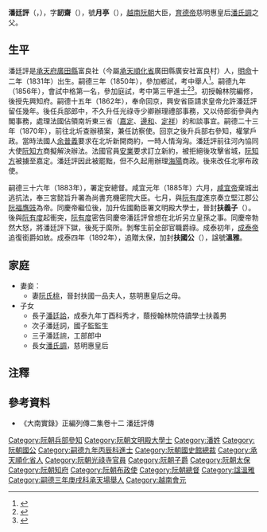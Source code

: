 '''潘廷評'''（{{vie|v='''Phan Đình Bình'''|hn=潘廷評}}，{{bd|1831年||1888年||}}），字'''訒齋'''（{{vie|v='''Nhận Trai'''|hn=訒齋}}），號'''月亭'''（{{vie|v='''Nguyệt Đình'''|hn=月亭}}），[[越南|越南]][[阮朝|阮朝]]大臣，[[育德帝|育德帝]]慈明惠皇后[[潘氏調|潘氏調]]之父。

==生平==
潘廷評是[[承天府_(越南)|承天府]][[廣田縣|廣田縣]]富良社（今屬[[承天順化省|承天順化省]]廣田縣廣安社富良村）人，[[明命|明命]]十二年（1831年）出生。嗣德三年（1850年），參加鄉試，考中舉人<ref>{{Cite web |url=http://lib.nomfoundation.org/collection/1/volume/341/page/21 |title=《國朝鄉科錄》卷三 |access-date=2017-05-28 |archive-date=2020-06-28 |archive-url=https://web.archive.org/web/20200628184053/https://lib.nomfoundation.org/collection/1/volume/341/page/21 |dead-url=no }}</ref>。嗣德九年（1856年），會試中格第一名，參加庭試，考中第三甲進士<ref>{{Cite web |url=http://hannom.nlv.gov.vn/hannom/cgi-bin/hannom?a=d&d=BNTwEHieahcNp1894.1.54 |title=《國朝科榜錄》 |access-date=2017-05-28 |archive-date=2018-04-13 |archive-url=https://web.archive.org/web/20180413021823/http://hannom.nlv.gov.vn/hannom/cgi-bin/hannom?a=d&d=BNTwEHieahcNp1894.1.54 |dead-url=no }}</ref><ref>{{Cite web |url=http://www.hannom.org.vn/detail.asp?param=1216&Catid=562 |title=嗣德九年進士題名碑 |access-date=2018-06-09 |archive-date=2018-06-12 |archive-url=https://web.archive.org/web/20180612140244/http://www.hannom.org.vn/detail.asp?param=1216&Catid=562 |dead-url=no }}</ref>。初授翰林院編修，後授先興知府。嗣德十五年（1862年），奉命回京，興安省臣請求皇帝允許潘廷評留任幾年。後任兵部郎中，不久升任光祿寺少卿辦理禮部事務，又以侍郎銜參與內閣事務，處理法國佔領南圻東三省（[[嘉定|嘉定]]、[[邊和|邊和]]、[[定祥|定祥]]）的和談事宜。嗣德二十三年（1870年），前往北圻查辦積案，兼任訪察使。回京之後升兵部右參知，權掌戶政。當時法國人[[余普義|余普義]]要求在北圻新開商約，一時人情洶洶。潘廷評前往河內協同大使[[阮知方|阮知方]]商擬解決辦法。法國官員[[安業|安業]]要求訂立新約，被拒絕後攻擊省城，[[阮知方|阮知方]]被擄至嘉定。潘廷評因此被罷黜，但不久起用辦理[[海陽|海陽]]商政。後來改任北寧布政使。

嗣德三十六年（1883年），署定安總督。咸宜元年（1885年）六月，[[咸宜帝|咸宜帝]]棄城出逃抗法，奉三宮懿旨升署為尚書充機密院大臣。七月，與[[阮有度|阮有度]]進京奏立堅江郡公[[阮福膺豉|阮福膺豉]]為帝。同慶帝繼位後，加升佐國勳臣署文明殿大學士，晉封'''扶義子'''（{{vie|v='''Phù Nghĩa Tử'''|hn=扶義子}}）。後與[[阮有度|阮有度]]起衝突，[[阮有度|阮有度]]密告同慶帝潘廷評曾想在北圻另立皇孫之事。同慶帝勃然大怒，將潘廷評下獄，後死于縻所。剝奪生前全部官職爵祿。成泰初年，[[成泰帝|成泰帝]]追復銜爵如故。成泰四年（1892年），追贈太保，加封'''扶國公'''（{{vie|v='''Phù Quốc công'''|hn=扶國公}}），諡號'''溫雅'''。

==家庭==
*妻妾：
**妻[[阮氏桃|阮氏桃]]，晉封扶國一品夫人，慈明惠皇后之母。
*子女
**長子[[潘廷詥|潘廷詥]]，成泰九年丁酉科秀才，蔭授翰林院侍讀學士扶義男
**次子潘廷詞，國子監監生
**三子潘廷䛷，工部郎中
**長女[[潘氏調|潘氏調]]，慈明惠皇后

==注釋==
{{reflist}}

==參考資料==
*《大南實錄》正編列傳二集卷十二 潘廷評傳

{{嗣德九年丙辰科庭试正副榜}}
[[Category:阮朝兵部參知|Category:阮朝兵部參知]]
[[Category:阮朝文明殿大學士|Category:阮朝文明殿大學士]]
[[Category:潘姓|Category:潘姓]]
[[Category:阮朝國公|Category:阮朝國公]]
[[Category:嗣德九年丙辰科進士|Category:嗣德九年丙辰科進士]]
[[Category:阮朝國史館總裁|Category:阮朝國史館總裁]]
[[Category:承天順化省人|Category:承天順化省人]]
[[Category:阮朝光祿寺官員|Category:阮朝光祿寺官員]]
[[Category:阮朝子爵|Category:阮朝子爵]]
[[Category:阮朝太保|Category:阮朝太保]]
[[Category:阮朝知府|Category:阮朝知府]]
[[Category:阮朝布政使|Category:阮朝布政使]]
[[Category:阮朝總督|Category:阮朝總督]]
[[Category:諡溫雅|Category:諡溫雅]]
[[Category:嗣德三年庚戌科承天場舉人|Category:嗣德三年庚戌科承天場舉人]]
[[Category:越南會元|Category:越南會元]]